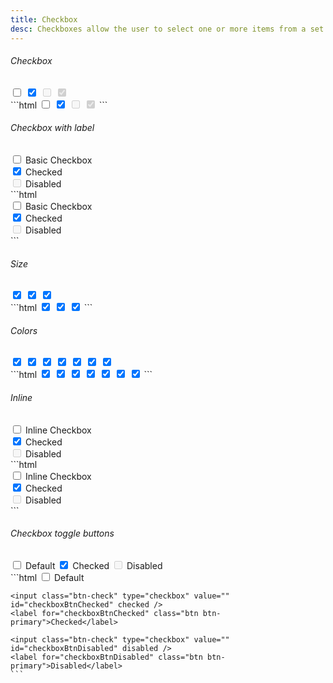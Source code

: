 ```yaml
---
title: Checkbox
desc: Checkboxes allow the user to select one or more items from a set.
---
```


###### Checkbox

<Example>
  <div slot="preview" class="not-prose">
    <label for="checkDefault" class="form-check-input-wrapper">
      <input class="form-check-input" type="checkbox" value="" id="checkDefault" />
    </label>
    <label for="checkboxChecked" class="form-check-input-wrapper">
      <input class="form-check-input" type="checkbox" value="" id="checkboxChecked" checked />
    </label>
    <label for="checkboxDisabled" class="form-check-input-wrapper">
      <input class="form-check-input" type="checkbox" value="" id="checkboxDisabled" disabled />
    </label>
    <label for="checkboxCheckedDisabled" class="form-check-input-wrapper">
      <input class="form-check-input" type="checkbox" value="" id="checkboxCheckedDisabled" checked disabled />
    </label>
  </div>
  <div slot="code">
    ```html
    <label for="checkDefault" class="form-check-input-wrapper">
      <input class="form-check-input" type="checkbox" value="" id="checkDefault" />
    </label>
    <label for="checkChecked" class="form-check-input-wrapper">
      <input class="form-check-input" type="checkbox" value="" id="checkChecked" checked />
    </label>
    <label for="checkDisabled" class="form-check-input-wrapper">
      <input class="form-check-input" type="checkbox" value="" id="checkDisabled" disabled />
    </label>
    <label for="checkboxCheckedDisabled" class="form-check-input-wrapper">
      <input class="form-check-input" type="checkbox" value="" id="checkboxCheckedDisabled" checked disabled />
    </label>
    ```
  </div>
</Example>

###### Checkbox with label

<Example>
  <div slot="preview" class="not-prose">
    <div class="form-check">
      <label for="checkboxDefaultLabel" class="form-check-input-wrapper">
        <input class="form-check-input" type="checkbox" value="" id="checkboxDefaultLabel" />
      </label>
      <label for="checkboxDefaultLabel" class="form-check-label">Basic Checkbox</label>
    </div>
    <div class="form-check">
      <label for="checkboxCheckedLabel" class="form-check-input-wrapper">
        <input class="form-check-input" type="checkbox" value="" id="checkboxCheckedLabel" checked />
      </label>
      <label for="checkboxCheckedLabel" class="form-check-label">Checked</label>
    </div>
    <div class="form-check">
      <label for="checkboxDisabledLabel" class="form-check-input-wrapper">
        <input class="form-check-input" type="checkbox" value="" id="checkboxDisabledLabel" disabled />
      </label>
      <label for="checkboxDisabledLabel" class="form-check-label">Disabled</label>
    </div>
  </div>
  <div slot="code">
    ```html
    <div class="form-check">
      <label for="checkboxDefaultLabel" class="form-check-input-wrapper">
        <input class="form-check-input" type="checkbox" value="" id="checkboxDefaultLabel" />
      </label>
      <label for="checkboxDefaultLabel" class="form-check-label">
        Basic Checkbox
      </label>
    </div>
    <div class="form-check">
      <label for="checkboxCheckedLabel" class="form-check-input-wrapper">
        <input class="form-check-input" type="checkbox" value="" id="checkboxCheckedLabel" checked />
      </label>
      <label for="checkboxCheckedLabel" class="form-check-label">
        Checked
      </label>
    </div>
    <div class="form-check">
      <label for="checkboxDisabledLabel" class="form-check-input-wrapper">
        <input class="form-check-input" type="checkbox" value="" id="checkboxDisabledLabel" disabled />
      </label>
      <label for="checkboxDisabledLabel" class="form-check-label">
        Disabled
      </label>
    </div>
    ```
  </div>
</Example>

###### Size

<Example>
  <div slot="preview" class="not-prose">
    <label for="checkboxSmall" class="form-check-input-wrapper">
      <input class="form-check-input" type="checkbox" value="" id="checkboxSmall" checked />
    </label>
    <label for="checkboxMedium" class="form-check-input-wrapper">
      <input class="form-check-input form-check-md" type="checkbox" value="" id="checkboxMedium" checked />
    </label>
    <label for="checkboxLarge" class="form-check-input-wrapper">
      <input class="form-check-input form-check-lg" type="checkbox" value="" id="checkboxLarge" checked />
    </label>
  </div>
  <div slot="code">
    ```html
    <label for="checkboxSmall" class="form-check-input-wrapper">
      <input class="form-check-input" type="checkbox" value="" id="checkboxSmall" checked />
    </label>
    <label for="checkboxMedium" class="form-check-input-wrapper">
      <input class="form-check-input form-check-md" type="checkbox" value="" id="checkboxMedium" checked />
    </label>
    <label for="checkboxLarge" class="form-check-input-wrapper">
      <input class="form-check-input form-check-lg" type="checkbox" value="" id="checkboxLarge" checked />
    </label>
    ```
  </div>
</Example>

###### Colors

<Example>
  <div slot="preview" class="not-prose">
    <label for="checkboxPrimary" class="form-check-input-wrapper">
      <input class="form-check-input" type="checkbox" value="" id="checkboxPrimary" checked />
    </label>
    <label for="checkboxSecondary" class="form-check-input-wrapper">
      <input class="form-check-input form-check-secondary" type="checkbox" value="" id="checkboxSecondary" checked />
    </label>
    <label for="checkboxInfo" class="form-check-input-wrapper">
      <input class="form-check-input form-check-info" type="checkbox" value="" id="checkboxInfo" checked />
    </label>
    <label for="checkboxSuccess" class="form-check-input-wrapper">
      <input class="form-check-input form-check-success" type="checkbox" value="" id="checkboxSuccess" checked />
    </label>
    <label for="checkboxWarning" class="form-check-input-wrapper">
      <input class="form-check-input form-check-warning" type="checkbox" value="" id="checkboxWarning" checked />
    </label>
    <label for="checkboxDanger" class="form-check-input-wrapper">
      <input class="form-check-input form-check-danger" type="checkbox" value="" id="checkboxDanger" checked />
    </label>
    <label for="checkboxNeutral" class="form-check-input-wrapper">
      <input class="form-check-input form-check-neutral" type="checkbox" value="" id="checkboxNeutral" checked />
    </label>
  </div>
  <div slot="code">
    ```html
    <label for="checkboxPrimary" class="form-check-input-wrapper">
      <input class="form-check-input" type="checkbox" value="" id="checkboxPrimary" checked />
    </label>
    <label for="checkboxSecondary" class="form-check-input-wrapper">
      <input class="form-check-input form-check-secondary" type="checkbox" value="" id="checkboxSecondary" checked />
    </label>
    <label for="checkboxInfo" class="form-check-input-wrapper">
      <input class="form-check-input form-check-info" type="checkbox" value="" id="checkboxInfo" checked />
    </label>
    <label for="checkboxSuccess" class="form-check-input-wrapper">
      <input class="form-check-input form-check-success" type="checkbox" value="" id="checkboxSuccess" checked />
    </label>
    <label for="checkboxWarning" class="form-check-input-wrapper">
      <input class="form-check-input form-check-warning" type="checkbox" value="" id="checkboxWarning" checked />
    </label>
    <label for="checkboxDanger" class="form-check-input-wrapper">
      <input class="form-check-input form-check-danger" type="checkbox" value="" id="checkboxDanger" checked />
    </label>
    <label for="checkboxNeutral" class="form-check-input-wrapper">
      <input class="form-check-input form-check-neutral" type="checkbox" value="" id="checkboxNeutral" checked />
    </label>
    ```
  </div>
</Example>

###### Inline

<Example>
  <div slot="preview" class="not-prose">
    <div class="form-check-inline">
      <label for="checkboxInline" class="form-check-input-wrapper">
        <input class="form-check-input" type="checkbox" value="" id="checkboxInline" />
      </label>
      <label for="checkboxInline" class="form-check-label">Inline Checkbox</label>
    </div>
    <div class="form-check-inline">
      <label for="inlineChecked" class="form-check-input-wrapper">
        <input class="form-check-input" type="checkbox" value="" id="inlineChecked" checked />
      </label>
      <label for="inlineChecked" class="form-check-label">Checked</label>
    </div>
    <div class="form-check-inline">
      <label for="inlineDisabled" class="form-check-input-wrapper">
        <input class="form-check-input" type="checkbox" value="" id="inlineDisabled" disabled />
      </label>
      <label for="inlineDisabled" class="form-check-label">Disabled</label>
    </div>
  </div>
  <div slot="code">
    ```html
    <div class="form-check-inline">
      <label for="checkboxInline" class="form-check-input-wrapper">
        <input class="form-check-input" type="checkbox" value="" id="checkboxInline" />
      </label>
      <label for="checkboxInline" class="form-check-label">
        Inline Checkbox
      </label>
    </div>
    <div class="form-check-inline">
      <label for="inlineChecked" class="form-check-input-wrapper">
        <input class="form-check-input" type="checkbox" value="" id="inlineChecked" checked />
      </label>
      <label for="inlineChecked" class="form-check-label">
        Checked
      </label>
    </div>
    <div class="form-check-inline">
      <label for="inlineDisabled" class="form-check-input-wrapper">
        <input class="form-check-input" type="checkbox" value="" id="inlineDisabled" disabled />
      </label>
      <label for="inlineDisabled" class="form-check-label">
        Disabled
      </label>
    </div>
    ```
  </div>
</Example>

###### Checkbox toggle buttons

<Example>
  <div slot='preview' class="not-prose space-x-2">
    <input class="btn-check" type="checkbox" value="" id="checkboxBtnDefault" />
    <label for="checkboxBtnDefault" class="btn btn-primary">Default</label>
    <input class="btn-check" type="checkbox" value="" id="checkboxBtnChecked" checked />
    <label for="checkboxBtnChecked" class="btn btn-primary">Checked</label>
    <input class="btn-check" type="checkbox" value="" id="checkboxBtnDisabled" disabled />
    <label for="checkboxBtnDisabled" class="btn btn-primary">Disabled</label>
  </div>
  <div slot="code">
    ```html
    <input class="btn-check" type="checkbox" value="" id="checkboxBtnDefault" />
    <label for="checkboxBtnDefault" class="btn btn-primary">Default</label>

    <input class="btn-check" type="checkbox" value="" id="checkboxBtnChecked" checked />
    <label for="checkboxBtnChecked" class="btn btn-primary">Checked</label>

    <input class="btn-check" type="checkbox" value="" id="checkboxBtnDisabled" disabled />
    <label for="checkboxBtnDisabled" class="btn btn-primary">Disabled</label>
    ```

  </div>
</Example>
